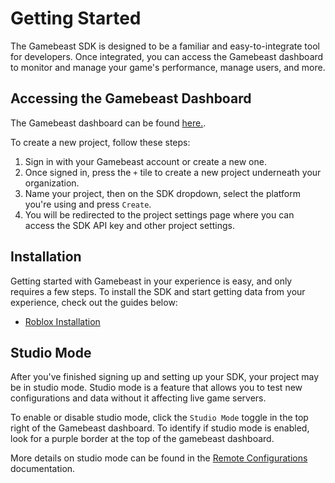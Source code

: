 # Getting Started

The Gamebeast SDK is designed to be a familiar and easy-to-integrate tool for developers. 
Once integrated, you can access the Gamebeast dashboard to monitor and manage your game's performance, manage users, and more.

## Accessing the Gamebeast Dashboard

The Gamebeast dashboard can be found [here.](https://dashboard.gamebeast.gg/).

To create a new project, follow these steps:
1. Sign in with your Gamebeast account or create a new one. 
2. Once signed in, press the `+` tile to create a new project underneath your organization.
3. Name your project, then on the SDK dropdown, select the platform you're using and press `Create`.
4. You will be redirected to the project settings page where you can access the SDK API key and other project settings.

## Installation

Getting started with Gamebeast in your experience is easy, and only requires a few steps. To install the SDK and start getting data from your experience, check out the guides below:
- [Roblox Installation](/Roblox/Installation)

## Studio Mode

After you've finished signing up and setting up your SDK, your project may be in studio mode. Studio mode is a feature that allows you to test new configurations and data without it affecting live game servers.

To enable or disable studio mode, click the `Studio Mode` toggle in the top right of the Gamebeast dashboard. To identify if studio mode is enabled, look for a purple border at the top of the gamebeast dashboard.

More details on studio mode can be found in the [Remote Configurations](/Roblox/Configurations#target-environments-modes) documentation.